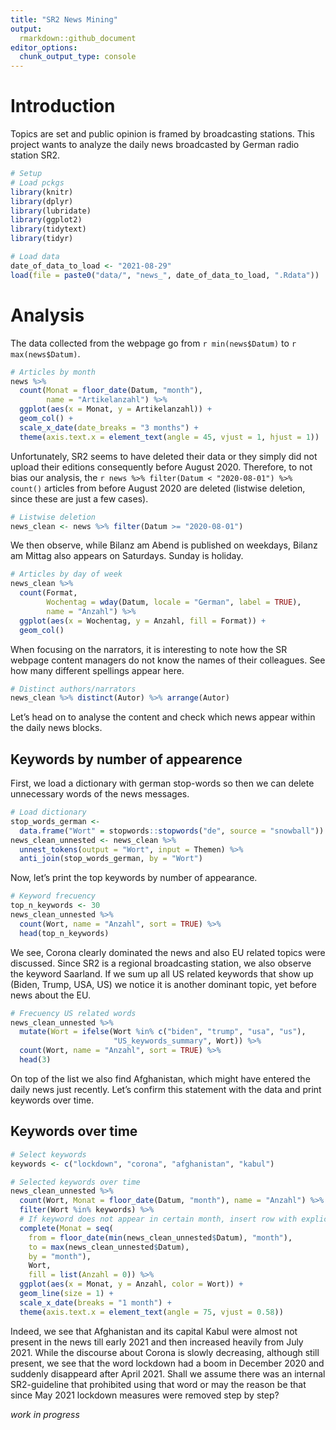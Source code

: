 ```yaml
---
title: "SR2 News Mining"
output:
  rmarkdown::github_document
editor_options: 
  chunk_output_type: console
---
```


<!-- analysis.md is generated from analysis.Rmd -->

# Introduction
Topics are set and public opinion is framed by broadcasting stations. This project wants to analyze the daily news broadcasted by German radio station SR2.

```r
# Setup
# Load pckgs
library(knitr)
library(dplyr)
library(lubridate)
library(ggplot2)
library(tidytext)
library(tidyr)

# Load data
date_of_data_to_load <- "2021-08-29"
load(file = paste0("data/", "news_", date_of_data_to_load, ".Rdata"))
```

# Analysis
The data collected from the webpage go from `r min(news$Datum)` to `r max(news$Datum)`.

```r
# Articles by month
news %>%
  count(Monat = floor_date(Datum, "month"),
        name = "Artikelanzahl") %>%
  ggplot(aes(x = Monat, y = Artikelanzahl)) +
  geom_col() +
  scale_x_date(date_breaks = "3 months") +
  theme(axis.text.x = element_text(angle = 45, vjust = 1, hjust = 1))
```

Unfortunately, SR2 seems to have deleted their data or they simply did not upload their editions consequently before August 2020. Therefore, to not bias our analysis, the `r news %>% filter(Datum < "2020-08-01") %>% count()` articles from before August 2020 are deleted (listwise deletion, since these are just a few cases).

```r
# Listwise deletion
news_clean <- news %>% filter(Datum >= "2020-08-01")
```

We then observe, while Bilanz am Abend is published on weekdays, Bilanz am Mittag also appears on Saturdays. Sunday is holiday.

```r
# Articles by day of week
news_clean %>%
  count(Format,
        Wochentag = wday(Datum, locale = "German", label = TRUE),
        name = "Anzahl") %>% 
  ggplot(aes(x = Wochentag, y = Anzahl, fill = Format)) +
  geom_col()
```

When focusing on the narrators, it is interesting to note how the SR webpage content managers do not know the names of their colleagues. See how many different spellings appear here.
```r
# Distinct authors/narrators
news_clean %>% distinct(Autor) %>% arrange(Autor)
```

Let's head on to analyse the content and check which news appear within the daily news blocks.

## Keywords by number of appearence
First, we load a dictionary with german stop-words so then we can delete unnecessary words of the news messages.
```r
# Load dictionary
stop_words_german <-
  data.frame("Wort" = stopwords::stopwords("de", source = "snowball"))
news_clean_unnested <- news_clean %>%
  unnest_tokens(output = "Wort", input = Themen) %>% 
  anti_join(stop_words_german, by = "Wort")
```

Now, let's print the top keywords by number of appearance.
```r
# Keyword frecuency
top_n_keywords <- 30
news_clean_unnested %>% 
  count(Wort, name = "Anzahl", sort = TRUE) %>% 
  head(top_n_keywords)
```

We see, Corona clearly dominated the news and also EU related topics were discussed. Since SR2 is a regional broadcasting station, we also observe the keyword Saarland. If we sum up all US related keywords that show up (Biden, Trump, USA, US) we notice it is another dominant topic, yet before news about the EU.

```r
# Frecuency US related words
news_clean_unnested %>% 
  mutate(Wort = ifelse(Wort %in% c("biden", "trump", "usa", "us"),
                       "US_keywords_summary", Wort)) %>% 
  count(Wort, name = "Anzahl", sort = TRUE) %>% 
  head(3)
```

On top of the list we also find Afghanistan, which might have entered the daily news just recently. Let's confirm this statement with the data and print keywords over time.

## Keywords over time

```r
# Select keywords
keywords <- c("lockdown", "corona", "afghanistan", "kabul")

# Selected keywords over time
news_clean_unnested %>% 
  count(Wort, Monat = floor_date(Datum, "month"), name = "Anzahl") %>% 
  filter(Wort %in% keywords) %>% 
  # If keyword does not appear in certain month, insert row with explicit 0
  complete(Monat = seq(
    from = floor_date(min(news_clean_unnested$Datum), "month"),
    to = max(news_clean_unnested$Datum),
    by = "month"),
    Wort,
    fill = list(Anzahl = 0)) %>% 
  ggplot(aes(x = Monat, y = Anzahl, color = Wort)) +
  geom_line(size = 1) +
  scale_x_date(breaks = "1 month") +
  theme(axis.text.x = element_text(angle = 75, vjust = 0.58))
```

Indeed, we see that Afghanistan and its capital Kabul were almost not present in the news till early 2021 and then increased heavily from July 2021. While the discourse about Corona is slowly decreasing, although still present, we see that the word lockdown had a boom in December 2020 and suddenly disappeard after April 2021. Shall we assume there was an internal SR2-guideline that prohibited using that word or may the reason be that since May 2021 lockdown measures were removed step by step?


_work in progress_

